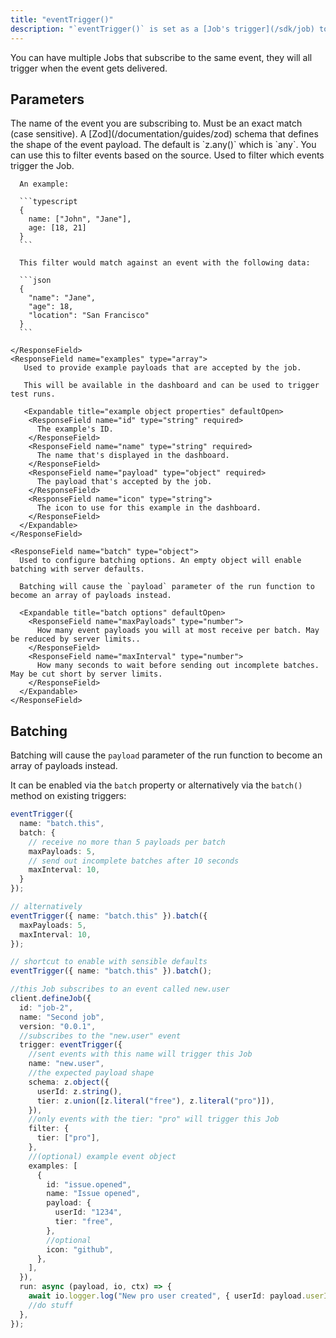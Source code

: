 ```yaml
---
title: "eventTrigger()"
description: "`eventTrigger()` is set as a [Job's trigger](/sdk/job) to subscribe to an event a Job from [a sent event](/sdk/triggerclient/instancemethods/sendevent)."
---
```


<Snippet file="send-event-options.mdx" />

You can have multiple Jobs that subscribe to the same event, they will all trigger when the event gets delivered.

## Parameters

<ResponseField name="options" type="object" required>
  <Expandable title="options" defaultOpen>
    <ResponseField name="name" type="string" required>
      The name of the event you are subscribing to. Must be an exact match (case
      sensitive).
    </ResponseField>
    <ResponseField name="schema" type="object">
      A [Zod](/documentation/guides/zod) schema that defines the shape of the
      event payload. The default is `z.any()` which is `any`.
    </ResponseField>
    <ResponseField name="source" type="string">
      You can use this to filter events based on the source.
    </ResponseField>
    <ResponseField name="filter" type="object">
      Used to filter which events trigger the Job.

      An example:

      ```typescript
      {
        name: ["John", "Jane"],
        age: [18, 21]
      }
      ```

      This filter would match against an event with the following data:

      ```json
      {
        "name": "Jane",
        "age": 18,
        "location": "San Francisco"
      }
      ```

    </ResponseField>
    <ResponseField name="examples" type="array">
       Used to provide example payloads that are accepted by the job.

       This will be available in the dashboard and can be used to trigger test runs.

       <Expandable title="example object properties" defaultOpen>
        <ResponseField name="id" type="string" required>
          The example's ID.
        </ResponseField>
        <ResponseField name="name" type="string" required>
          The name that's displayed in the dashboard.
        </ResponseField>
        <ResponseField name="payload" type="object" required>
          The payload that's accepted by the job.
        </ResponseField>
        <ResponseField name="icon" type="string">
          The icon to use for this example in the dashboard.
        </ResponseField>
      </Expandable>
    </ResponseField>

    <ResponseField name="batch" type="object">
      Used to configure batching options. An empty object will enable batching with server defaults.

      Batching will cause the `payload` parameter of the run function to become an array of payloads instead.

      <Expandable title="batch options" defaultOpen>
        <ResponseField name="maxPayloads" type="number">
          How many event payloads you will at most receive per batch. May be reduced by server limits..
        </ResponseField>
        <ResponseField name="maxInterval" type="number">
          How many seconds to wait before sending out incomplete batches. May be cut short by server limits.
        </ResponseField>
      </Expandable>
    </ResponseField>

  </Expandable>
</ResponseField>

## Batching

Batching will cause the `payload` parameter of the run function to become an array of payloads instead.

It can be enabled via the `batch` property or alternatively via the `batch()` method on existing triggers:

```typescript
eventTrigger({
  name: "batch.this",
  batch: {
    // receive no more than 5 payloads per batch
    maxPayloads: 5,
    // send out incomplete batches after 10 seconds
    maxInterval: 10,
  }
});

// alternatively
eventTrigger({ name: "batch.this" }).batch({
  maxPayloads: 5,
  maxInterval: 10,
});

// shortcut to enable with sensible defaults
eventTrigger({ name: "batch.this" }).batch();
```

<RequestExample>

```typescript eventTrigger()
//this Job subscribes to an event called new.user
client.defineJob({
  id: "job-2",
  name: "Second job",
  version: "0.0.1",
  //subscribes to the "new.user" event
  trigger: eventTrigger({
    //sent events with this name will trigger this Job
    name: "new.user",
    //the expected payload shape
    schema: z.object({
      userId: z.string(),
      tier: z.union([z.literal("free"), z.literal("pro")]),
    }),
    //only events with the tier: "pro" will trigger this Job
    filter: {
      tier: ["pro"],
    },
    //(optional) example event object
    examples: [
      {
        id: "issue.opened",
        name: "Issue opened",
        payload: {
          userId: "1234",
          tier: "free",
        },
        //optional
        icon: "github",
      },
    ],
  }),
  run: async (payload, io, ctx) => {
    await io.logger.log("New pro user created", { userId: payload.userId });
    //do stuff
  },
});
```

</RequestExample>
